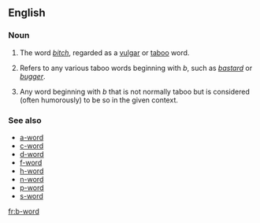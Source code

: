 ==English==

===Noun===
{{en-noun|head=[[b]]-[[word]]}}

# {{context|euphemistic|lang=en}} The word ''[[bitch]]'', regarded as a [[vulgar]] or [[taboo]] word.
# {{context|euphemistic|lang=en}} Refers to any various taboo words beginning with  ''b'', such as ''[[bastard]]'' or ''[[bugger]]''.
# Any word beginning with ''b'' that is not normally taboo but is considered (often humorously) to be so in the given context.

===See also===
* [[a-word]]
* [[c-word]]
* [[d-word]]
* [[f-word]]
* [[h-word]]
* [[n-word]]
* [[p-word]]
* [[s-word]]
[[fr:b-word]]